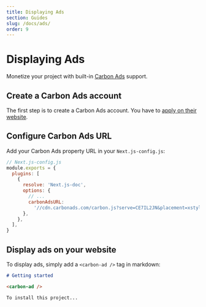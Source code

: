```yaml
---
title: Displaying Ads
section: Guides
slug: /docs/ads/
order: 9
---
```


# Displaying Ads

Monetize your project with built-in [Carbon Ads](https://www.carbonads.net/) support.

<carbon-ad />

## Create a Carbon Ads account

The first step is to create a Carbon Ads account. You have to [apply on their website](https://www.carbonads.net/open-source).

## Configure Carbon Ads URL

Add your Carbon Ads property URL in your `Next.js-config.js`:

```js
// Next.js-config.js
module.exports = {
  plugins: [
    {
      resolve: 'Next.js-doc',
      options: {
        // ...
        carbonAdsURL:
          '//cdn.carbonads.com/carbon.js?serve=CE7IL2JN&placement=xstyleddev',
      },
    },
  ],
}
```

## Display ads on your website

To display ads, simply add a `<carbon-ad />` tag in markdown:

```md
# Getting started

<carbon-ad />

To install this project...
```
